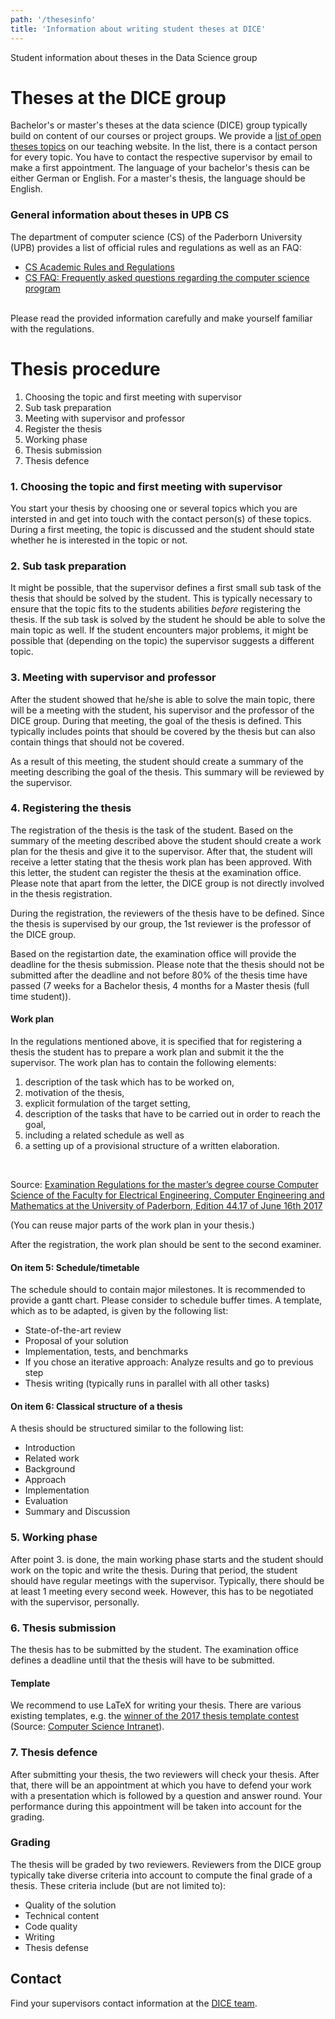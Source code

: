 ```yaml
---
path: '/thesesinfo'
title: 'Information about writing student theses at DICE'
---
```


Student information about theses in the Data Science group

# Theses at the DICE group

Bachelor's or master's theses at the data science (DICE) group typically build on content of our courses or project groups.
We provide a [list of open theses topics](https://dice-research.org/students/theses/) on our teaching website.
In the list, there is a contact person for every topic.
You have to contact the respective supervisor by email to make a first appointment.
The language of your bachelor's thesis can be either German or English. For a master's thesis, the language should be English.

### General information about theses in UPB CS

The department of computer science (CS) of the Paderborn University (UPB) provides a list of official rules and regulations as well as an FAQ:

- [CS Academic Rules and Regulations](https://cs.uni-paderborn.de/en/studies/formalities/academic-rules-and-regulations/)
- [CS FAQ: Frequently asked questions regarding the computer science program](https://cs.uni-paderborn.de/en/studies/advice-and-support/faq/)
   
<br/>
Please read the provided information carefully and make yourself familiar with the regulations.

# Thesis procedure

1. Choosing the topic and first meeting with supervisor
2. Sub task preparation
3. Meeting with supervisor and professor
4. Register the thesis
5. Working phase
6. Thesis submission
7. Thesis defence

### 1. Choosing the topic and first meeting with supervisor

You start your thesis by choosing one or several topics which you are intersted in and get into touch with the contact person(s) of these topics. During a first meeting, the topic is discussed and the student should state whether he is interested in the topic or not.

### 2. Sub task preparation

It might be possible, that the supervisor defines a first small sub task of the thesis that should be solved by the student. This is typically necessary to ensure that the topic fits to the students abilities _before_ registering the thesis. If the sub task is solved by the student he should be able to solve the main topic as well. If the student encounters major problems, it might be possible that (depending on the topic) the supervisor suggests a different topic.

### 3. Meeting with supervisor and professor

After the student showed that he/she is able to solve the main topic, there will be a meeting with the student, his supervisor and the professor of the DICE group. During that meeting, the goal of the thesis is defined. This typically includes points that should be covered by the thesis but can also contain things that should not be covered. 

As a result of this meeting, the student should create a summary of the meeting describing the goal of the thesis. This summary will be reviewed by the supervisor.

### 4. Registering the thesis

The registration of the thesis is the task of the student. Based on the summary of the meeting described above the student should create a work plan for the thesis and give it to the supervisor. After that, the student will receive a letter stating that the thesis work plan has been approved. With this letter, the student can register the thesis at the examination office. Please note that apart from the letter, the DICE group is not directly involved in the thesis registration.

During the registration, the reviewers of the thesis have to be defined. Since the thesis is supervised by our group, the 1st reviewer is the professor of the DICE group.

Based on the registartion date, the examination office will provide the deadline for the thesis submission. Please note that the thesis should not be submitted after the deadline and not before 80% of the thesis time have passed (7 weeks for a Bachelor thesis, 4 months for a Master thesis (full time student)).

#### Work plan

In the regulations mentioned above, it is specified that for registering a thesis the student has to prepare a work plan and submit it the the supervisor. The work plan has to contain the following elements:

1. description of the task which has to be worked on,
2. motivation of the thesis,
3. explicit formulation of the target setting,
4. description of the tasks that have to be carried out in order to reach the goal,
5. including a related schedule as well as
6. a setting up of a provisional structure of a written elaboration.  
  
<br/>

 Source: [Examination Regulations for the master’s degree course Computer Science of the Faculty for Electrical
Engineering, Computer Engineering and Mathematics at the University of Paderborn, Edition 44.17 of June 16th 2017](https://cs.uni-paderborn.de/fileadmin/informatik/Studium/Formalitaeten/Ordnungen/PO_Informatik_Englisch.pdf#page=14)

(You can reuse major parts of the work plan in your thesis.)

After the registration, the work plan should be sent to the second examiner.

#### On item 5: Schedule/timetable

The schedule should to contain major milestones.
It is recommended to provide a gantt chart.
Please consider to schedule buffer times.
A template, which as to be adapted, is given by the following list:

- State-of-the-art review
- Proposal of your solution
- Implementation, tests, and benchmarks
- If you chose an iterative approach: Analyze results and go to previous step
- Thesis writing (typically runs in parallel with all other tasks)

#### On item 6: Classical structure of a thesis

A thesis should be structured similar to the following list:

- Introduction
- Related work
- Background
- Approach
- Implementation
- Evaluation
- Summary and Discussion

### 5. Working phase

After point 3. is done, the main working phase starts and the student should work on the topic and write the thesis. During that period, the student should have regular meetings with the supervisor. Typically, there should be at least 1 meeting every second week. However, this has to be negotiated with the supervisor, personally.

### 6. Thesis submission

The thesis has to be submitted by the student. The examination office defines a deadline until that the thesis will have to be submitted. 

#### Template

We recommend to use LaTeX for writing your thesis.
There are various existing templates, e.g. the 
[winner of the 2017 thesis template contest](https://uni-paderborn.sciebo.de/s/aUztdnwY9xgE2WM)
(Source: [Computer Science Intranet](https://wiki.cs.uni-paderborn.de/CSIPB/WebHome)).

### 7. Thesis defence

After submitting your thesis, the two reviewers will check your thesis. After that, there will be an appointment at which you have to defend your work with a presentation which is followed by a question and answer round. Your performance during this appointment will be taken into account for the grading.

### Grading

The thesis will be graded by two reviewers. Reviewers from the DICE group typically take diverse criteria into account to compute the final grade of a thesis. These criteria include (but are not limited to): 
* Quality of the solution
* Technical content
* Code quality
* Writing
* Thesis defense

## Contact

Find your supervisors contact information at the [DICE team](https://dice-research.org/team/).

